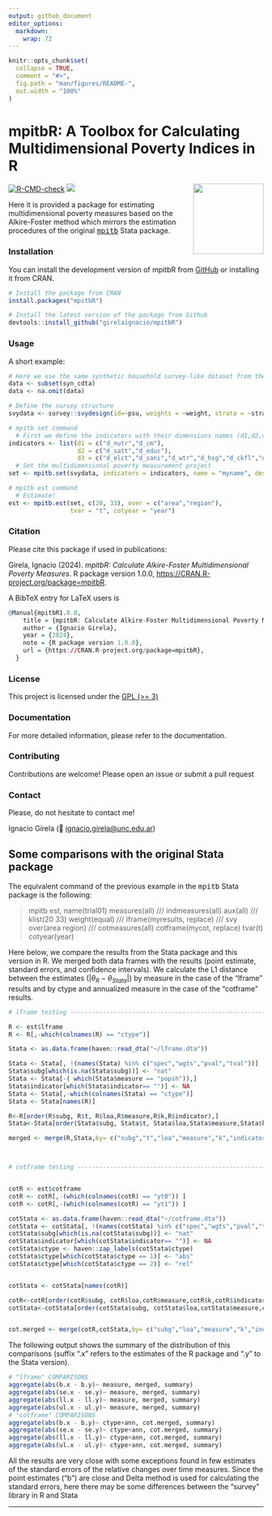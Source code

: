 ```yaml
---
output: github_document
editor_options: 
  markdown: 
    wrap: 72
---
```


<!-- README.md is generated from README.Rmd. Please edit that file -->

```r
knitr::opts_chunk$set(
  collapse = TRUE,
  comment = "#>",
  fig.path = "man/figures/README-",
  out.width = "100%"
)
```

# mpitbR: A Toolbox for Calculating Multidimensional Poverty Indices in R

<img src="man/figures/hex_sticker_mpitbR2.png" align="right" height="139"/>

<!-- badges: start -->

[![R-CMD-check](https://github.com/girelaignacio/mpitbR/actions/workflows/R-CMD-check.yaml/badge.svg)](https://github.com/girelaignacio/mpitbR/actions/workflows/R-CMD-check.yaml)
[![](https://cranlogs.r-pkg.org/badges/grand-total/mpitbR)](https://cran.r-project.org/package=mpitbR)

<!-- badges: end -->

Here it is provided a package for estimating multidimensional poverty
measures based on the Alkire-Foster method which mirrors the estimation
procedures of the original
<tt>[mpitb](https://doi.org/10.1177/1536867X231195286)</tt> Stata
package.

### Installation

You can install the development version of mpitbR from
[GitHub](https://github.com/girelaignacio/mpitbR) or installing it from
CRAN.

```r
# Install the package from CRAN
install.packages("mpitbR")

# Install the latest version of the package from Github
devtools::install_github("girelaignacio/mpitbR")

```

### Usage

A short example:

```r
# Here we use the same synthetic household survey-like dataset from the Stata package example
data <- subset(syn_cdta)
data <- na.omit(data)

# Define the survey structure
svydata <- survey::svydesign(id=~psu, weights = ~weight, strata = ~stratum, data = data)

# mpitb set command
  # First we define the indicators with their dimensions names (d1,d2,d3) as a list 
indicators <- list(d1 = c("d_nutr","d_cm"),
                   d2 = c("d_satt","d_educ"),
                   d3 = c("d_elct","d_sani","d_wtr","d_hsg","d_ckfl","d_asst"))
  # Set the multidimensional poverty measurement project
set <- mpitb.set(svydata, indicators = indicators, name = "myname", desc = "pref. desc")

# mpitb est command
  # Estimate! 
est <- mpitb.est(set, c(20, 33), over = c("area","region"), 
                 tvar = "t", cotyear = "year")
```

### Citation

Please cite this package if used in publications:

Girela, Ignacio (2024). *mpitbR: Calculate Alkire-Foster
Multidimensional Poverty Measures*. R package version 1.0.0,
<https://CRAN.R-project.org/package=mpitbR>.

A BibTeX entry for LaTeX users is

```r
@Manual{mpitbR1.0.0,
    title = {mpitbR: Calculate Alkire-Foster Multidimensional Poverty Measures},
    author = {Ignacio Girela},
    year = {2024},
    note = {R package version 1.0.0},
    url = {https://CRAN.R-project.org/package=mpitbR},
  }
```

### License

This project is licensed under the [GPL (\>=
3)](https://www.fsf.org/news/gplv3_launched)

### Documentation

For more detailed information, please refer to the documentation.

### Contributing

Contributions are welcome! Please open an issue or submit a pull request

### Contact

Please, do not hesitate to contact me!

Ignacio Girela (📧
[ignacio.girela\@unc.edu.ar](mailto:ignacio.girela@unc.edu.ar){.email})

## Some comparisons with the original Stata package

The equivalent command of the previous example in the <tt>mpitb</tt>
Stata package is the following:

> mpitb est, name(trial01) measures(all) /// indmeasures(all) aux(all)
> /// klist(20 33) weight(equal) /// lframe(myresults, replace) /// svy
> over(area region) /// cotmeasures(all) cotframe(mycot, replace)
> tvar(t) cotyear(year)

Here below, we compare the results from the Stata package and this
version in R. We merged both data frames with the results (point
estimate, standard errors, and confidence intervals). We calculate the
L1 distance between the estimates ($|\theta_{R}-\theta_{Stata}|$) by
measure in the case of the "lframe" results and by ctype and annualized
measure in the case of the "cotframe" results.

```r

# lframe testing ----------------------------------------------------------

R <- est$lframe
R <- R[,-which(colnames(R) == "ctype")]

Stata <- as.data.frame(haven::read_dta("~/lframe.dta"))

Stata <- Stata[, !(names(Stata) %in% c("spec","wgts","pval","tval"))]
Stata$subg[which(is.na(Stata$subg))] <- "nat"
Stata <- Stata[-( which(Stata$measure == "popsh")),]
Stata$indicator[which(Stata$indicator== "")] <- NA
Stata <- Stata[,-which(colnames(Stata) == "ctype")]
Stata <- Stata[names(R)]

R<-R[order(R$subg, R$t, R$loa,R$measure,R$k,R$indicator),]
Stata<-Stata[order(Stata$subg, Stata$t, Stata$loa,Stata$measure,Stata$k,Stata$indicator),]

merged <- merge(R,Stata,by= c("subg","t","loa","measure","k","indicator"))



# cotframe testing --------------------------------------------------------


cotR <- est$cotframe
cotR <- cotR[,-(which(colnames(cotR) == "yt0")) ]
cotR <- cotR[,-(which(colnames(cotR) == "yt1")) ]

cotStata <- as.data.frame(haven::read_dta("~/cotframe.dta"))
cotStata <- cotStata[, !(names(cotStata) %in% c("spec","wgts","pval","tval","yt0","yt1","t0","t1"))]
cotStata$subg[which(is.na(cotStata$subg))] <- "nat"
cotStata$indicator[which(cotStata$indicator== "")] <- NA
cotStata$ctype <- haven::zap_labels(cotStata$ctype)
cotStata$ctype[which(cotStata$ctype == 1)] <- "abs"
cotStata$ctype[which(cotStata$ctype == 2)] <- "rel"


cotStata <- cotStata[names(cotR)]

cotR<-cotR[order(cotR$subg, cotR$loa,cotR$measure,cotR$k,cotR$indicator,cotR$ctype,cotR$ann),]
cotStata<-cotStata[order(cotStata$subg, cotStata$loa,cotStata$measure,cotStata$k,cotStata$indicator, cotStata$ctype, cotStata$ann),]


cot.merged <- merge(cotR,cotStata,by= c("subg","loa","measure","k","indicator","ctype","ann"))

```

The following output shows the summary of the distribution of this
comparisons (suffix ".x" refers to the estimates of the R package and
".y" to the Stata version).

```r
# "lframe" COMPARISONS
aggregate(abs(b.x - b.y)~ measure, merged, summary)
aggregate(abs(se.x - se.y)~ measure, merged, summary)
aggregate(abs(ll.x - ll.y)~ measure, merged, summary)
aggregate(abs(ul.x - ul.y)~ measure, merged, summary)
# "cotframe" COMPARISONS
aggregate(abs(b.x - b.y)~ ctype+ann, cot.merged, summary)
aggregate(abs(se.x - se.y)~ ctype+ann, cot.merged, summary)
aggregate(abs(ll.x - ll.y)~ ctype+ann, cot.merged, summary)
aggregate(abs(ul.x - ul.y)~ ctype+ann, cot.merged, summary)

```

All the results are very close with some exceptions found in few
estimates of the standard errors of the relative changes over time
measures. Since the point estimates ("b") are close and Delta method is
used for calculating the standard errors, here there may be some
differences between the "survey" library in R and Stata

------------------------------------------------------------------------
